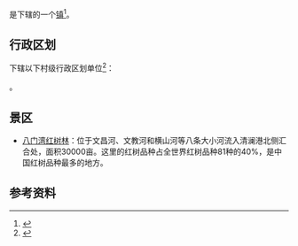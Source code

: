 {{中国乡级行政区|46/90/05/108/000}}

'''{{PAGENAMEBASE}}'''是{{PRC admin/fullname|46/90/05/108/000|3}}下辖的一个[[行政建制镇|镇]]<ref>{{PRC admin/ref sgc|{{PRC admin/parent|46/90/05/108/000}}}}</ref>。

== 行政区划 ==
{{PAGENAMEBASE}}下辖以下村级行政区划单位<ref>{{PRC admin/ref sgc|46/90/05/108/000}}</ref>：

{{PRC admin/children|46/90/05/108/000}}。

==景区==
* [[八门湾红树林|八门湾红树林]]：位于文昌河、文教河和横山河等八条大小河流入清澜港北侧汇合处，面积30000亩。这里的红树品种占全世界红树品种81种的40%，是中国红树品种最多的地方。

== 参考资料 ==
{{reflist}}

{{PRC admin/navcat|46/90/05/108/000}}